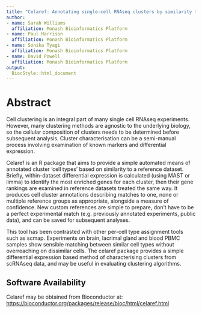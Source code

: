 ```yaml
---
title: "Celaref: Annotating single-cell RNAseq clusters by similarity to reference datasets"
author:
- name: Sarah Williams
  affiliation: Monash Bioinformatics Platform
- name: Paul Harrison
  affiliation: Monash Bioinformatics Platform
- name: Sonika Tyagi
  affiliation: Monash Bioinformatics Platform
- name: David Powell
  affiliation: Monash Bioinformatics Platform
output:
  BiocStyle::html_document
---
```


# Abstract

Cell clustering is an integral part of many single cell RNAseq experiments. However, many clustering methods are agnostic to the underlying biology, so the cellular composition of clusters needs to be determined before subsequent analysis. Cluster characterisation can be a semi-manual process involving examination of known markers and differential expression.
 
Celaref is an R package that aims to provide a simple automated means of annotated cluster ‘cell types’ based on similarity to a reference dataset.  Briefly, within-dataset differential expression is calculated (using MAST or limma) to identify the most enriched genes for each cluster, then their gene rankings are examined in reference datasets treated the same way. It produces cell cluster annotations describing matches to one, none or multiple reference groups as appropriate, alongside a measure of confidence. New custom references are simple to prepare, don’t have to be a perfect experimental match (e.g. previously annotated experiments, public data), and can be saved for subsequent analyses.
 
This tool has been contrasted with other per-cell type assignment tools such as scmap. Experiments on brain, lacrimal gland and blood PBMC samples show sensible matching between similar cell types without overreaching on dissimilar cells. The celaref package provides a simple differential expression based method of characterising clusters from scRNAseq data, and may be useful in evaluating clustering algorithms.

## Software Availability
 
Celaref may be obtained from Bioconductor at: [https://bioconductor.org/packages/release/bioc/html/celaref.html](https://bioconductor.org/packages/release/bioc/html/celaref.html)